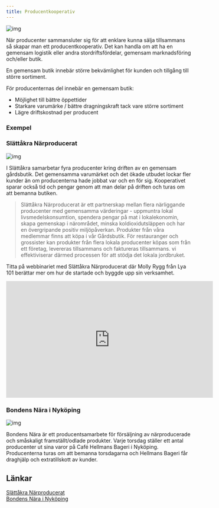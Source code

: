 ```yaml
---
title: Producentkooperativ
---
```


![img](../static/img/producentkooperativ.png)

När producenter sammansluter sig för att enklare kunna sälja tillsammans så skapar man ett producentkooperativ. Det kan handla om att ha en gemensam logistik eller andra stordriftsfördelar, gemensam marknadsföring och/eller butik.

En gemensam butik innebär större bekvämlighet för kunden och tillgång till större sortiment.

För producenternas del innebär en gemensam butik:

- Möjlighet till bättre öppettider
- Starkare varumärke / bättre dragningskraft tack vare större sortiment
- Lägre driftskostnad per producent

### Exempel

### Slättåkra Närproducerat

![img](../static/img/slattakra.jpg)

I Slättåkra samarbetar fyra producenter kring driften av en gemensam gårdsbutik. Det gemensamma varumärket och det ökade utbudet lockar fler kunder än om producenterna hade jobbat var och en för sig. Kooperativet sparar också tid och pengar genom att man delar på driften och turas om att bemanna butiken.

> Slättåkra Närproducerat är ett partnerskap mellan flera närliggande producenter med gemensamma värderingar - uppmuntra lokal livsmedelskonsumtion, spendera pengar på mat i lokalekonomin, skapa gemenskap i närområdet, minska koldioxidutsläppen och har en övergripande positiv miljöpåverkan. Produkter från våra medlemmar finns att köpa i vår Gårdsbutik. För restauranger och grossister kan produkter från flera lokala producenter köpas som från ett företag, levereras tillsammans och faktureras tillsammans. vi effektiviserar därmed processen för att stödja det lokala jordbruket.

Titta på webbinariet med Slättåkra Närproducerat där Molly Rygg från Lya 101 berättar mer om hur de startade och byggde upp sin verksamhet.

<iframe
  width="560"
  height="315"
  src="https://www.youtube.com/embed/OH6LLNtkdks"
  frameborder="0"
  allow="accelerometer; autoplay; clipboard-write; encrypted-media; gyroscope; picture-in-picture"
  allowfullscreen
></iframe>

### Bondens Nära i Nyköping

![img](../static/img/bondens_nara_nykoping.jpg)

Bondens Nära är ett producentsamarbete för försäljning av närproducerade och småskaligt framställt/odlade produkter. Varje torsdag ställer ett antal producenter ut sina varor på Café Hellmans Bageri i Nyköping. Producenterna turas om att bemanna torsdagarna och Hellmans Bageri får draghjälp och extratillskott av kunder.

## Länkar

[Slättåkra Närproducerat](https://www.lya101.com/slttkra-kooperativ)  
[Bondens Nära i Nyköping](https://www.facebook.com/bondensnara)
